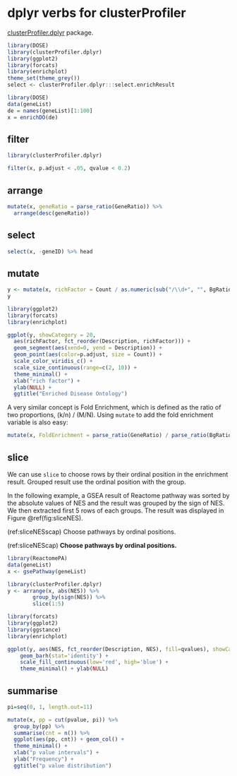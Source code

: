 # dplyr verbs for clusterProfiler {#chapter13}

[clusterProfiler.dplyr](https://github.com/YuLab-SMU/clusterProfiler.dplyr) package.


```r
library(DOSE)
library(clusterProfiler.dplyr)
library(ggplot2)
library(forcats)
library(enrichplot)
theme_set(theme_grey())
select <- clusterProfiler.dplyr:::select.enrichResult
```


```r
library(DOSE)
data(geneList)
de = names(geneList)[1:100]
x = enrichDO(de)
```

## filter

```r
library(clusterProfiler.dplyr)

filter(x, p.adjust < .05, qvalue < 0.2)
```

## arrange
```r
mutate(x, geneRatio = parse_ratio(GeneRatio)) %>%
  arrange(desc(geneRatio))
```

## select

```r
select(x, -geneID) %>% head
```

## mutate


```r
y <- mutate(x, richFactor = Count / as.numeric(sub("/\\d+", "", BgRatio)))
y

library(ggplot2)
library(forcats)
library(enrichplot)

ggplot(y, showCategory = 20, 
  aes(richFactor, fct_reorder(Description, richFactor))) + 
  geom_segment(aes(xend=0, yend = Description)) +
  geom_point(aes(color=p.adjust, size = Count)) +
  scale_color_viridis_c() +
  scale_size_continuous(range=c(2, 10)) +
  theme_minimal() + 
  xlab("rich factor") +
  ylab(NULL) + 
  ggtitle("Enriched Disease Ontology")
```


A very similar concept is Fold Enrichment, which is defined as the ratio of two proportions, (k/n) / (M/N). Using `mutate` to add the fold enrichment variable is also easy:

```r
mutate(x, FoldEnrichment = parse_ratio(GeneRatio) / parse_ratio(BgRatio))
```

## slice

We can use `slice` to choose rows by their ordinal position in the enrichment result. Grouped result use the ordinal position with the group.

In the following example, a GSEA result of Reactome pathway was sorted by the absolute values of NES and the result was grouped by the sign of NES. We then extracted first 5 rows of each groups. The result was displayed in Figure \@ref(fig:sliceNES).


(ref:sliceNESscap) Choose pathways by ordinal positions.

(ref:sliceNEScap) **Choose pathways by ordinal positions.** 


```r
library(ReactomePA)
data(geneList)
x <- gsePathway(geneList)

library(clusterProfiler.dplyr)
y <- arrange(x, abs(NES)) %>% 
        group_by(sign(NES)) %>% 
        slice(1:5)

library(forcats)
library(ggplot2)
library(ggstance)
library(enrichplot)

ggplot(y, aes(NES, fct_reorder(Description, NES), fill=qvalues), showCategory=10) + 
    geom_barh(stat='identity') + 
    scale_fill_continuous(low='red', high='blue') + 
    theme_minimal() + ylab(NULL)
```


## summarise


```r
pi=seq(0, 1, length.out=11)

mutate(x, pp = cut(pvalue, pi)) %>%
  group_by(pp) %>% 
  summarise(cnt = n()) %>% 
  ggplot(aes(pp, cnt)) + geom_col() + 
  theme_minimal() +
  xlab("p value intervals") +
  ylab("Frequency") + 
  ggtitle("p value distribution")
```

